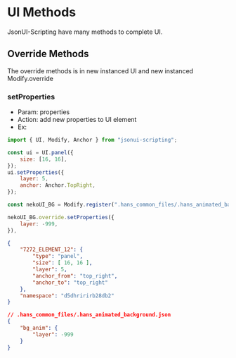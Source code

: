 # UI Methods

JsonUI-Scripting have many methods to complete UI.

## Override Methods

The override methods is in new instanced UI and new instanced Modify.override

### setProperties

-   Param: properties
-   Action: add new properties to UI element
-   Ex:
```JavaScript
import { UI, Modify, Anchor } from "jsonui-scripting";

const ui = UI.panel({
	size: [16, 16],
});
ui.setProperties({
	layer: 5,
	anchor: Anchor.TopRight,
});

const nekoUI_BG = Modify.register(".hans_common_files/.hans_animated_background.json", "bg_anim");

nekoUI_BG.override.setProperties({
	layer: -999,
}),
```
```json
{
	"7272_ELEMENT_12": {
		"type": "panel",
		"size": [ 16, 16 ],
		"layer": 5,
		"anchor_from": "top_right",
		"anchor_to": "top_right"
	},
	"namespace": "d5dhririrb28db2"
}
```
```json with comment
// .hans_common_files/.hans_animated_background.json
{
	"bg_anim": {
		"layer": -999
	}
}
